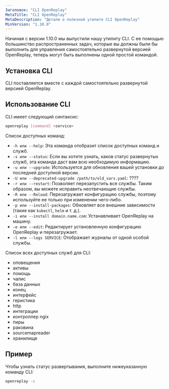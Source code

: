 ```yaml
---
Заголовок: "CLI OpenReplay"
MetaTitle: "CLI OpenReplay"
MetaDescription: "Детали о полезной утилите CLI OpenReplay"
MinVersion: "1.10.0"
---
```


Начиная с версии 1.10.0 мы выпустили нашу утилиту CLI. С ее помощью большинство распространенных задач, которые вы должны были бы выполнить для управления самостоятельно развернутой версией OpenReplay, теперь могут быть выполнены одной простой командой.

## Установка CLI

CLI поставляется вместе с каждой самостоятельно развернутой версией OpenReplay.

## Использование CLI

CLI имеет следующий синтаксис:


```bash 
openreplay [command] <service>
```


Список доступных команд:

- `-h или --help`: Эта команда отобразит список доступных команд и служб.
- `-s или --status`: Если вы хотите узнать, каков статус развернутых служб, эта команда даст вам всю необходимую информацию.
- `-u или --upgrade`: Используется для обновления вашей установки до последней доступной версии.
- `-U или --deprecated-upgrade /path/to/old_vars.yaml`: ????
- `-r или --restart`: Позволяет перезапустить все службы. Таким образом, вы можете исправить неотвечающие службы.
- `-R или --Reload`: Перезагружает конфигурацию службы, поэтому используйте ее только при изменении чего-либо.
- `-p или --install-packages`: Обновляет все внешние зависимости (такие как `kubectl`, `helm` и т. д.).
- `-i или --install domain.name.com`: Устанавливает OpenReplay на машину.
- `-e или --edit`: Редактирует установленную конфигурацию OpenReplay и перезагружает.
- `-l или --logs SERVICE`: Отображает журналы от одной особой службы.

Список всех доступных служб для CLI:

- оповещения
- активы
- помощь
- чалис
- база данных
- конец
- интерфейс
- геристика
- http
- интеграции
- контроллер ngix
- пиры
- раковина
- sourcemapreader
- хранилище

## Пример
Чтобы узнать статус развертывания, выполните нижеуказанную команду CLI:


```bash 
openreplay -s 
```


